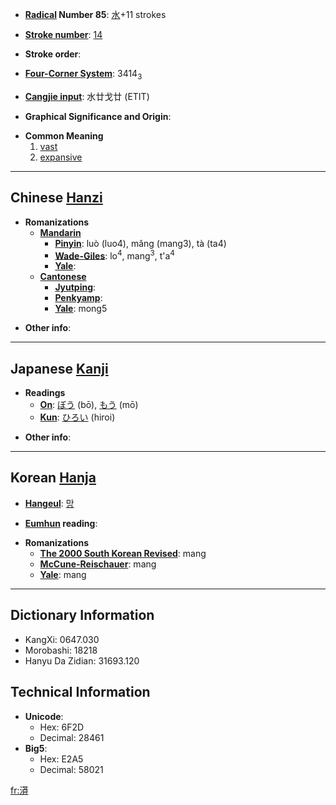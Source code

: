 * '''[[Wiktionary:Chinese radical index| Radical]] Number 85''': [[Wiktionary:Chinese radical index 水|水]]+11 strokes

* '''[[Wiktionary:Chinese total strokes index|Stroke number]]''': [[Wiktionary:Chinese total strokes index 14|14]]

* '''Stroke order''': 

* '''[[Wiktionary:Chinese four corner index|Four-Corner System]]''': 3414<sub>3</sub>

* '''[[Wiktionary:Chinese Cangjie index|Cangjie input]]''': 水廿戈廿 (ETIT)

* '''Graphical Significance and Origin''': 

* '''Common Meaning'''
*#[[vast]]
*# [[expansive]]

----

== Chinese [[Hanzi]] ==

* '''Romanizations'''
** '''[[Mandarin]]'''
*** '''[[Pinyin]]''': luò (luo4), mǎng (mang3), tà (ta4)
*** '''[[Wade-Giles]]''': lo<sup>4</sup>, mang<sup>3</sup>, t'a<sup>4</sup>
*** '''[[Yale]]''': 
** '''[[Cantonese]]'''
*** '''[[Jyutping]]''':
*** '''[[Penkyamp]]''': 
*** '''[[Yale]]''': mong5

* '''Other info''': 

----

== Japanese [[Kanji]] ==

* '''Readings'''
** '''[[On]]''': [[ぼう]] (bō), [[もう]] (mō)
** '''[[Kun]]''': [[ひろい]] (hiroi)

* '''Other info''':  

----

== Korean [[Hanja]] ==

* '''[[Hangeul]]''': [[망]]

* '''[[Eumhun]] reading''': 

* '''Romanizations'''
** '''[[The 2000 South Korean Revised Romanization|The 2000 South Korean Revised]]''': mang
** '''[[McCune-Reischauer]]''': mang
** '''[[Yale]]''': mang

----

== Dictionary Information ==

* KangXi: 0647.030
* Morobashi: 18218
* Hanyu Da Zidian: 31693.120

== Technical Information ==

* '''Unicode''':
** Hex: 6F2D
** Decimal: 28461
* '''Big5''':
** Hex: E2A5
** Decimal: 58021

[[fr:漭]]